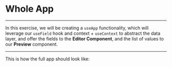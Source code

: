 <!-- SUBTITLE: useApp -->

<Layout header>

# Whole App

</Layout>

---

<Layout>

<div style={{ maxWidth: 1000 }}>

In this exercise, we will be creating a `useApp` functionality, which will leverage our `useField` hook and context + `useContext` to abstract the data layer, and offer the fields to the **Editor Component**, and the list of values to our **Preview** component.

</div>

</Layout>

---

<Layout>

This is how the full app should look like:

<style>{`
  .MuiCardContent-root > div {
    font-size: initial;
  }
`}</style>

<div>

<App />

</div>

</Layout>